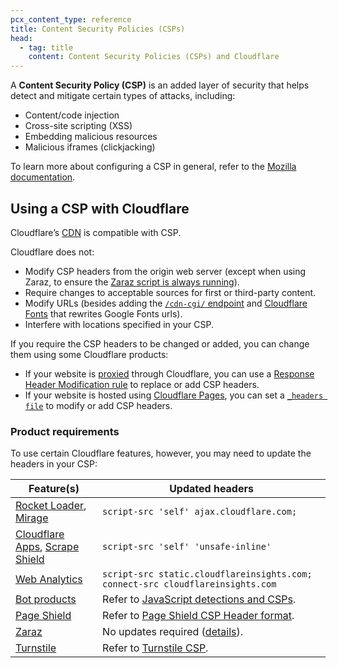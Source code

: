 ```yaml
---
pcx_content_type: reference
title: Content Security Policies (CSPs)
head:
  - tag: title
    content: Content Security Policies (CSPs) and Cloudflare
---
```


A **Content Security Policy (CSP)** is an added layer of security that helps detect and mitigate certain types of attacks, including:

- Content/code injection
- Cross-site scripting (XSS)
- Embedding malicious resources
- Malicious iframes (clickjacking)

To learn more about configuring a CSP in general, refer to the [Mozilla documentation](https://developer.mozilla.org/docs/web/http/csp).

## Using a CSP with Cloudflare

Cloudflare’s [CDN](/cache/) is compatible with CSP.

Cloudflare does not:

- Modify CSP headers from the origin web server (except when using Zaraz, to ensure the [Zaraz script is always running](https://blog.cloudflare.com/cloudflare-zaraz-supports-csp/)).
- Require changes to acceptable sources for first or third-party content.
- Modify URLs (besides adding the [`/cdn-cgi/` endpoint](/fundamentals/reference/cdn-cgi-endpoint/) and [Cloudflare Fonts](/speed/optimization/content/fonts/) that rewrites Google Fonts urls).
- Interfere with locations specified in your CSP.

If you require the CSP headers to be changed or added, you can change them using some Cloudflare products:

- If your website is [proxied](/dns/proxy-status/) through Cloudflare, you can use a [Response Header Modification rule](/rules/transform/response-header-modification/) to replace or add CSP headers.
- If your website is hosted using [Cloudflare Pages](/pages/), you can set a [`_headers file`](/pages/configuration/headers/) to modify or add CSP headers.

### Product requirements

To use certain Cloudflare features, however, you may need to update the headers in your CSP:

| Feature(s)                                                                                                                    | Updated headers                                                                                                              |
| ----------------------------------------------------------------------------------------------------------------------------- | ---------------------------------------------------------------------------------------------------------------------------- |
| [Rocket Loader](/speed/optimization/content/rocket-loader/), [Mirage](/speed/optimization/images/mirage/)                     | `script-src 'self' ajax.cloudflare.com;`                                                                                     |
| [Cloudflare Apps](https://cloudflareapps.com/apps/developer/docs/getting-started), [Scrape Shield](/waf/tools/scrape-shield/) | `script-src 'self' 'unsafe-inline'`                                                                                          |
| [Web Analytics](/web-analytics/)                                                                                              | `script-src static.cloudflareinsights.com; connect-src cloudflareinsights.com`                                               |
| [Bot products](/bots/)                                                                                                        | Refer to [JavaScript detections and CSPs](/bots/reference/javascript-detections/#if-you-have-a-content-security-policy-csp). |
| [Page Shield](/page-shield/)                                                                                                  | Refer to [Page Shield CSP Header format](/page-shield/reference/csp-header/).                                                |
| [Zaraz](/zaraz/)                                                                                                              | No updates required ([details](https://blog.cloudflare.com/cloudflare-zaraz-supports-csp/)).                                 |
| [Turnstile](/turnstile/)                                                                                                      | Refer to [Turnstile CSP](/turnstile/reference/content-security-policy/).                                                     |
